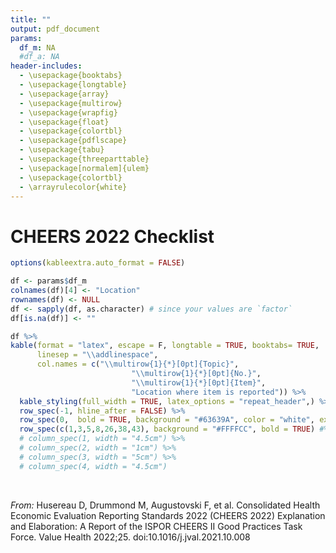 ```yaml
---
title: ""
output: pdf_document
params:
  df_m: NA
  #df_a: NA
header-includes:
  - \usepackage{booktabs}
  - \usepackage{longtable}
  - \usepackage{array}
  - \usepackage{multirow}
  - \usepackage{wrapfig}
  - \usepackage{float}
  - \usepackage{colortbl}
  - \usepackage{pdflscape}
  - \usepackage{tabu}
  - \usepackage{threeparttable}
  - \usepackage[normalem]{ulem}
  - \usepackage{colortbl}
  - \arrayrulecolor{white}
---
```


# CHEERS 2022  Checklist

``` r
options(kableextra.auto_format = FALSE)

df <- params$df_m
colnames(df)[4] <- "Location"
rownames(df) <- NULL
df <- sapply(df, as.character) # since your values are `factor`
df[is.na(df)] <- ""

df %>%
kable(format = "latex", escape = F, longtable = TRUE, booktabs= TRUE,
      linesep = "\\addlinespace",
      col.names = c("\\multirow{1}{*}[0pt]{Topic}",
                           "\\multirow{1}{*}[0pt]{No.}",
                           "\\multirow{1}{*}[0pt]{Item}",
                           "Location where item is reported")) %>%
  kable_styling(full_width = TRUE, latex_options = "repeat_header",) %>%
  row_spec(-1, hline_after = FALSE) %>%
  row_spec(0,  bold = TRUE, background = "#63639A", color = "white", extra_latex_after = "\\arrayrulecolor{white}") %>%
  row_spec(c(1,3,5,8,26,38,43), background = "#FFFFCC", bold = TRUE) #%>%
  # column_spec(1, width = "4.5cm") %>%
  # column_spec(2, width = "1cm") %>%
  # column_spec(3, width = "5cm") %>%
  # column_spec(4, width = "4.5cm")

```

&nbsp;

_From:_  Husereau D, Drummond M, Augustovski F, et al. Consolidated Health Economic Evaluation Reporting Standards 2022 (CHEERS 2022) Explanation and Elaboration: A Report of the ISPOR CHEERS II Good Practices Task Force. Value Health 2022;25. doi:10.1016/j.jval.2021.10.008